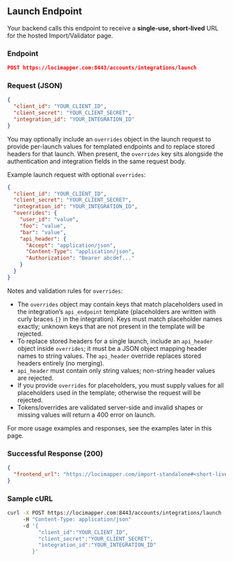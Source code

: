 ## Launch Endpoint

Your backend calls this endpoint to receive a **single-use, short-lived** URL for the hosted Import/Validator page.

### Endpoint
```json
POST https://locimapper.com:8443/accounts/integrations/launch
```

### Request (JSON)
```json
{
  "client_id": "YOUR_CLIENT_ID",
  "client_secret": "YOUR_CLIENT_SECRET",
  "integration_id": "YOUR_INTEGRATION_ID"
}
```

You may optionally include an `overrides` object in the launch request to provide per-launch values for templated endpoints and to replace stored headers for that launch. When present, the `overrides` key sits alongside the authentication and integration fields in the same request body.

Example launch request with optional `overrides`:

```json
{
  "client_id": "YOUR_CLIENT_ID",
  "client_secret": "YOUR_CLIENT_SECRET",
  "integration_id": "YOUR_INTEGRATION_ID",
  "overrides": {
    "user_id": "value",
    "foo": "value",
    "bar": "value",
    "api_header": {
      "Accept": "application/json",
      "Content-Type": "application/json",
      "Authorization": "Bearer abcdef..."
    }
  }
}
```

Notes and validation rules for `overrides`:

- The `overrides` object may contain keys that match placeholders used in the integration's `api_endpoint` template (placeholders are written with curly braces `{}` in the integration). Keys must match placeholder names exactly; unknown keys that are not present in the template will be rejected.
- To replace stored headers for a single launch, include an `api_header` object inside `overrides`; it must be a JSON object mapping header names to string values. The `api_header` override replaces stored headers entirely (no merging).
- `api_header` must contain only string values; non-string header values are rejected.
- If you provide `overrides` for placeholders, you must supply values for all placeholders used in the template; otherwise the request will be rejected.
- Tokens/overrides are validated server-side and invalid shapes or missing values will return a 400 error on launch.

For more usage examples and responses, see the examples later in this page.

### Successful Response (200)
```json
{
  "frontend_url": "https://locimapper.com/import-standalone#<short-lived-token>"
}
```

### Sample cURL
```bash
curl -X POST https://locimapper.com:8443/accounts/integrations/launch   
     -H "Content-Type: application/json"   
     -d '{
          "client_id":"YOUR_CLIENT_ID",
          "client_secret":"YOUR_CLIENT_SECRET",
          "integration_id":"YOUR_INTEGRATION_ID"
        }'
```
